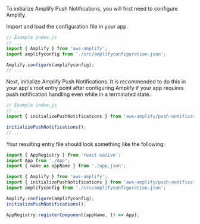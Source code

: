 To initialize Amplify Push Notifications, you will first need to configure Amplify.

Import and load the configuration file in your app.

```js
// Example index.js
// ...
import { Amplify } from 'aws-amplify';
import amplifyconfig from './src/amplifyconfiguration.json';

Amplify.configure(amplifyconfig);
// ...
```

Next, initialize Amplify Push Notifications. It is recommended to do this in your app's root entry point after configuring Amplify if your app requires push notification handling even while in a terminated state.

```js
// Example index.js
// ...
import { initializePushNotifications } from 'aws-amplify/push-notifications';

initializePushNotifications();
// ...
```

Your resulting entry file should look something like the following:

```js
import { AppRegistry } from 'react-native';
import App from './App';
import { name as appName } from './app.json';

import { Amplify } from 'aws-amplify';
import { initializePushNotifications } from 'aws-amplify/push-notifications';
import amplifyconfig from './src/amplifyconfiguration.json';

Amplify.configure(amplifyconfig);
initializePushNotifications();

AppRegistry.registerComponent(appName, () => App);
```
